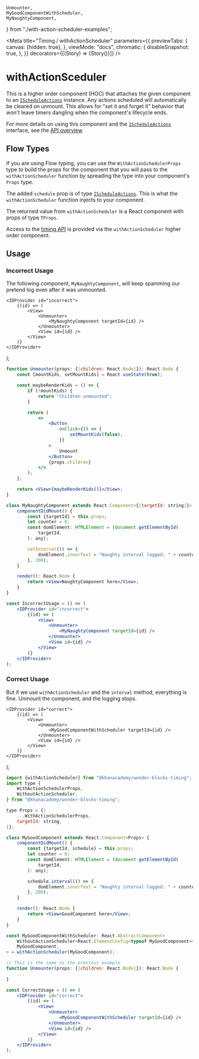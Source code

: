 

    Unmounter,
    MyGoodComponentWithScheduler,
    MyNaughtyComponent,
} from "./with-action-scheduler-examples";

<Meta
    title="Timing / withActionScheduler"
    parameters={{
        previewTabs: {
            canvas: {hidden: true},
        },
        viewMode: "docs",
        chromatic: {
            disableSnapshot: true,
        },
    }}
    decorators={[(Story) => <View>{Story()}</View>]}
/>

# withActionSceduler

<Subtitle>
    <ComponentInfo name={name} version={version} />
</Subtitle>

This is a higher order component (HOC) that attaches the given component to an
[`IScheduleActions`](#ischeduleactions) instance. Any actions scheduled will automatically be
cleared on unmount. This allows for "set it and forget it" behavior that won't
leave timers dangling when the component's lifecycle ends.

For more details on using this component and the [`IScheduleActions`](#ischeduleactions) interface,
see the [API overview](#timing-api-overview).

## Flow Types

If you are using Flow typing, you can use the `WithActionSchedulerProps` type
to build the props for the component that you will pass to the `withActionScheduler`
function by spreading the type into your component's `Props` type.

The added `schedule` prop is of type [`IScheduleActions`](#ischeduleactions). This is what the
`withActionScheduler` function injects to your component.

The returned value from `withActionScheduler` is a React component with props of
type `TProps`.

Access to the [timing API](/docs/timing-types-ischeduleactions--page) is provided via the `withActionScheduler` higher order
component.

## Usage

### Incorrect Usage

The following component, `MyNaughtyComponent`, will keep spamming our pretend
log even after it was unmounted.

    <IDProvider id="incorrect">
        {(id) => (
            <View>
                <Unmounter>
                    <MyNaughtyComponent targetId={id} />
                </Unmounter>
                <View id={id} />
            </View>
        )}
    </IDProvider>
);

<Canvas>
    <Story name="IncorrectUsage">
        <IncorrectUsage />
    </Story>
</Canvas>

```jsx
function Unmounter(props: {|children: React.Node|}): React.Node {
    const [mountKids, setMountKids] = React.useState(true);

    const maybeRenderKids = () => {
        if (!mountKids) {
            return "Children unmounted";
        }

        return (
            <>
                <Button
                    onClick={() => {
                        setMountKids(false);
                    }}
                >
                    Unmount
                </Button>
                {props.children}
            </>
        );
    };

    return <View>{maybeRenderKids()}</View>;
}

class MyNaughtyComponent extends React.Component<{|targetId: string|}> {
    componentDidMount() {
        const {targetId} = this.props;
        let counter = 0;
        const domElement: HTMLElement = (document.getElementById(
            targetId,
        ): any);

        setInterval(() => {
            domElement.innerText = "Naughty interval logged: " + counter++;
        }, 200);
    }

    render(): React.Node {
        return <View>NaughtyComponent here</View>;
    }
}

const IncorrectUsage = () => (
    <IDProvider id="incorrect">
        {(id) => (
            <View>
                <Unmounter>
                    <MyNaughtyComponent targetId={id} />
                </Unmounter>
                <View id={id} />
            </View>
        )}
    </IDProvider>
);
```

### Correct Usage

But if we use `withActionScheduler` and the `interval` method, everything is
fine. Unmount the component, and the logging stops.

    <IDProvider id="correct">
        {(id) => (
            <View>
                <Unmounter>
                    <MyGoodComponentWithScheduler targetId={id} />
                </Unmounter>
                <View id={id} />
            </View>
        )}
    </IDProvider>
);

<Canvas>
    <Story name="CorrectUsage">
        <CorrectUsage />
    </Story>
</Canvas>

```jsx
import {withActionScheduler} from "@khanacademy/wonder-blocks-timing";
import type {
    WithActionSchedulerProps,
    WithoutActionScheduler,
} from "@khanacademy/wonder-blocks-timing";

type Props = {|
    ...WithActionSchedulerProps,
    targetId: string,
|};

class MyGoodComponent extends React.Component<Props> {
    componentDidMount() {
        const {targetId, schedule} = this.props;
        let counter = 0;
        const domElement: HTMLElement = (document.getElementById(
            targetId,
        ): any);

        schedule.interval(() => {
            domElement.innerText = "Naughty interval logged: " + counter++;
        }, 200);
    }

    render(): React.Node {
        return <View>GoodComponent here</View>;
    }
}

const MyGoodComponentWithScheduler: React.AbstractComponent<
    WithoutActionScheduler<React.ElementConfig<typeof MyGoodComponent>>,
    MyGoodComponent,
> = withActionScheduler(MyGoodComponent);

// This is the same as the previous example
function Unmounter(props: {|children: React.Node|}): React.Node {
    ...
}

const CorrectUsage = () => (
    <IDProvider id="correct">
        {(id) => (
            <View>
                <Unmounter>
                    <MyGoodComponentWithScheduler targetId={id} />
                </Unmounter>
                <View id={id} />
            </View>
        )}
    </IDProvider>
);
```
